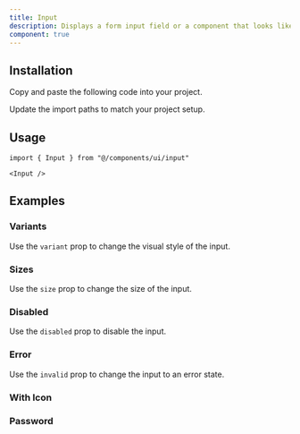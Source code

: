 ```yaml
---
title: Input
description: Displays a form input field or a component that looks like an input field.
component: true
---
```


<ComponentPreview
  name="input-default"
  className="[&_input]:max-w-xs"
  description="A form input component."
/>

## Installation

<Steps>

<Step>Copy and paste the following code into your project.</Step>

<ComponentSource name="input" title="components/ui/input.tsx" />

<Step>Update the import paths to match your project setup.</Step>

</Steps>

## Usage

```tsx
import { Input } from "@/components/ui/input"
```

```tsx
<Input />
```

## Examples

### Variants

Use the `variant` prop to change the visual style of the input.

<ComponentPreview name="input-variants" className="[&_input]:max-w-xs" />

### Sizes

Use the `size` prop to change the size of the input.

<ComponentPreview name="input-sizes" className="[&_input]:max-w-xs" />

### Disabled

Use the `disabled` prop to disable the input.

<ComponentPreview name="input-disabled" className="[&_input]:max-w-xs" />

### Error

Use the `invalid` prop to change the input to an error state.

<ComponentPreview name="input-error" className="[&_input]:max-w-xs" />

### With Icon

<ComponentPreview name="input-with-icon" />

### Password

<ComponentPreview name="input-password" />
